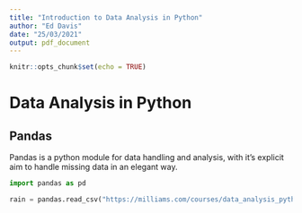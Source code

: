 ---
title: "Introduction to Data Analysis in Python"
author: "Ed Davis"
date: "25/03/2021"
output: pdf_document
---

```{r setup, include=FALSE}
knitr::opts_chunk$set(echo = TRUE)
```

# Data Analysis in Python

## Pandas

Pandas is a python module for data handling and analysis, with it's explicit aim to handle missing data in an elegant way. 

```{python}
import pandas as pd

rain = pandas.read_csv("https://milliams.com/courses/data_analysis_python/rain.csv")


```








